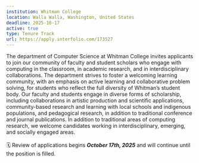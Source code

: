 ```yaml
---
institution: Whitman College
location: Walla Walla, Washington, United States
deadline: 2025-10-17
active: true
type: Tenure Track
url: https://apply.interfolio.com/173527
---
```


The department of Computer Science at Whitman College invites applicants to join our community of faculty 
and student scholars who engage with computing in the classroom, in academic research, and in interdisciplinary collaborations. 
The department strives to foster a welcoming learning community, with an emphasis on active learning and 
collaborative problem solving, for students who reflect the full diversity of Whitman’s student body.
Our faculty and students engage in diverse forms of scholarship, including collaborations in artistic 
production and scientific applications, community-based research and learning with local schools and 
indigenous populations, and pedagogical research, in addition to traditional conference and journal publications. 
In addition to traditional areas of computing research, we welcome candidates working in interdisciplinary, 
emerging, and socially engaged areas. 
<br> <br>
🗓️ Review of applications begins ***October 17th, 2025*** and will continue 
until the position is filled. 
